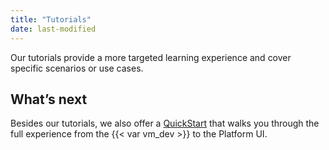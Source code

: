 ```yaml
---
title: "Tutorials"
date: last-modified
---
```


Our tutorials provide a more targeted learning experience and cover specific scenarios or use cases. 

## What's next 

Besides our tutorials, we also offer a [QuickStart](quickstart.qmd) that walks you through the full experience from the {{< var vm_dev >}} to the Platform UI.
